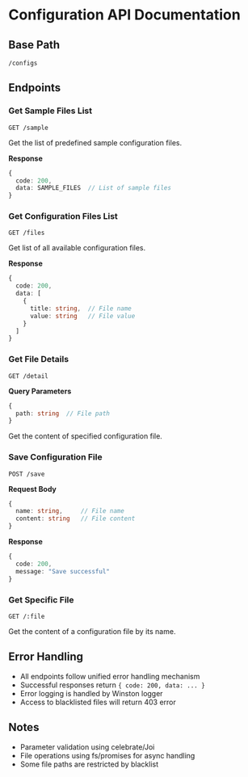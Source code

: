 # Configuration API Documentation

## Base Path
`/configs`

## Endpoints

### Get Sample Files List
```http
GET /sample
```

Get the list of predefined sample configuration files.

**Response**
```typescript
{
  code: 200,
  data: SAMPLE_FILES  // List of sample files
}
```

### Get Configuration Files List
```http
GET /files
```

Get list of all available configuration files.

**Response**
```typescript
{
  code: 200,
  data: [
    {
      title: string,  // File name
      value: string   // File value
    }
  ]
}
```

### Get File Details
```http
GET /detail
```

**Query Parameters**
```typescript
{
  path: string  // File path
}
```

Get the content of specified configuration file.

### Save Configuration File
```http
POST /save
```

**Request Body**
```typescript
{
  name: string,     // File name
  content: string   // File content
}
```

**Response**
```typescript
{
  code: 200,
  message: "Save successful"
}
```

### Get Specific File
```http
GET /:file
```

Get the content of a configuration file by its name.

## Error Handling
- All endpoints follow unified error handling mechanism
- Successful responses return `{ code: 200, data: ... }`
- Error logging is handled by Winston logger
- Access to blacklisted files will return 403 error

## Notes
- Parameter validation using celebrate/Joi
- File operations using fs/promises for async handling
- Some file paths are restricted by blacklist